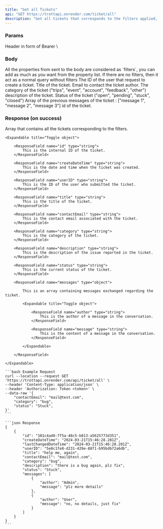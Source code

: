 ```yaml
---
title: "Get all Tickets"
api: "GET https://trottapi.onrender.com/ticket/all"
description: "Get all tickets that corresponds to the filters applied, if the filters are empty you'll get all tickets"
---
```


### Params

<ParamField type="string" header="Authorization">
    Header in form of Bearer \<jwt\>
</ParamField>

### Body

<Card title="What are the filters ?" icon="filter" color="#ff0000">
    All the properties from sent to the body are considered as `filters`, you can add as much as you want from the property list.
    If there are no filters, then it act as a normal query without filters
</Card>

<ParamField body="userID" type="string">
    The ID of the user that request to create a ticket.
</ParamField>

<ParamField body="title" type="string">
    Title of the ticket.
</ParamField>

<ParamField body="contactEmail" type="string">
    Email to contact the ticket author.
</ParamField>

<ParamField body="category" type="string">
    The category of the ticket ("trips", "event", "account", "feedback", "other")
</ParamField>

<ParamField body="description" type="string">
    description of the ticket.
</ParamField>

<ParamField title="To be updated" body="status" icon="exclamation" type="string" default="open">
    Status of the ticket ("open", "pending", "stuck", "closed")
</ParamField>

<ParamField body="messsages" type="string">
    Array of the previous messages of the ticket : ["message 1", "message 2", "message 3"]
</ParamField>

<ParamField body="id" type="string">
    id of the ticket.
</ParamField>

### Response (on success)

<ResponseField name="response" type="object">
    Array that contains all the tickets corresponding to the filters.

    <Expandable title="Toggle object">

        <ResponseField name="id" type="string">
            This is the internal ID of the ticket.
        </ResponseField>

        <ResponseField name="createDateTime" type="string">
            This is the date and time when the ticket was created.
        </ResponseField>

        <ResponseField name="userID" type="string">
            This is the ID of the user who submitted the ticket.
        </ResponseField>

        <ResponseField name="title" type="string">
            This is the title of the ticket.
        </ResponseField>

        <ResponseField name="contactEmail" type="string">
            This is the contact email associated with the ticket.
        </ResponseField>

        <ResponseField name="category" type="string">
            This is the category of the ticket.
        </ResponseField>

        <ResponseField name="description" type="string">
            This is the description of the issue reported in the ticket.
        </ResponseField>

        <ResponseField name="status" type="string">
            This is the current status of the ticket.
        </ResponseField>

        <ResponseField name="messages" type="object">

            This is an array containing messages exchanged regarding the ticket.

            <Expandable title="Toggle object">

                <ResponseField name="author" type="string">
                    This is the author of a message in the conversation.
                </ResponseField>

                <ResponseField name="message" type="string">
                    This is the content of a message in the conversation.
                </ResponseField>

            </Expandable>

        </ResponseField>

    </Expandable>

</ResponseField>

<RequestExample>

    ```bash Example Request
    curl --location --request GET 'https://trottapi.onrender.com/api/ticket/all' \
    --header 'Content-Type: application/json' \
    --header 'Authorization: Token <token>' \
    --data-raw '{
        "contactEmail": "mail@test.com",
        "category": "bug",
        "status": "Stuck",
    }'
    ```

</RequestExample>

<ResponseExample>

    ```json Response
    {
        {
            "id": "101c4a40-7f5a-48c5-b813-a5625773d351",
            "createDateTime": "2024-03-21T15:46:28.281Z",
            "lastChangedDateTime": "2024-03-21T15:46:28.281Z",
            "userID": "5e8c1fe8-d231-429e-88f1-b95bdb72a6db",
            "title": "help me, again",
            "contactEmail": "mail@test.com",
            "category": "bug",
            "description": "there is a bug again, plz fix",
            "status": "Stuck",
            "messages": [
                {
                    "author": "Admin",
                    "message": "plz more details"
                },
                {
                    "author": "User",
                    "message": "no, no details, just fix"
                }
            ]
        }
    }
    ```

</ResponseExample>


